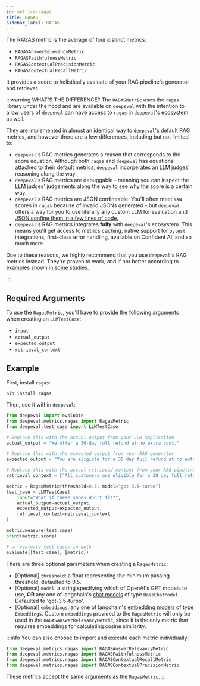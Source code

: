 ```yaml
---
id: metrics-ragas
title: RAGAS
sidebar_label: RAGAS
---
```


The RAGAS metric is the average of four distinct metrics:

- `RAGASAnswerRelevancyMetric`
- `RAGASFaithfulnessMetric`
- `RAGASContextualPrecisionMetric`
- `RAGASContextualRecallMetric`

It provides a score to holistically evaluate of your RAG pipeline's generator and retriever.

:::warning WHAT'S THE DIFFERENCE?
The `RAGASMetric` uses the `ragas` library under the hood and are available on `deepeval` with the intention to allow users of `deepeval` can have access to `ragas` in `deepeval`'s ecosystem as well.

They are implemented in almost an identical way to `deepeval`'s default RAG metrics, and however there are a few differences, including but not limited to:

- `deepeval`'s RAG metrics generates a reason that corresponds to the score equation. Although both `ragas` and `deepeval` has equations attached to their default metrics, `deepeval` incorperates an LLM judges' reasoning along the way.
- `deepeval`'s RAG metrics are debuggable - meaning you can inspect the LLM judges' judgements along the way to see why the score is a certain way.
- `deepeval`'s RAG metrics are JSON confineable. You'll often meet `NaN` scores in `ragas` because of invalid JSONs generated - but `deepeval` offers a way for you to use literally any custom LLM for evaluation and [JSON confine them in a few lines of code.](guides-using-custom-llms)
- `deepeval`'s RAG metrics integrates **fully** with `deepeval`'s ecosystem. This means you'll get access to metrics caching, native support for `pytest` integrations, first-class error handling, available on Confident AI, and so much more.

Due to these reasons, we highly recommend that you use `deepeval`'s RAG metrics instead. They're proven to work, and if not better according to [examples shown in some studies.](https://arxiv.org/pdf/2409.06595)

:::

## Required Arguments

To use the `RagasMetric`, you'll have to provide the following arguments when creating an `LLMTestCase`:

- `input`
- `actual_output`
- `expected_output`
- `retrieval_context`

## Example

First, install `ragas`:

```console
pip install ragas
```

Then, use it within `deepeval`:

```python
from deepeval import evaluate
from deepeval.metrics.ragas import RagasMetric
from deepeval.test_case import LLMTestCase

# Replace this with the actual output from your LLM application
actual_output = "We offer a 30-day full refund at no extra cost."

# Replace this with the expected output from your RAG generator
expected_output = "You are eligible for a 30 day full refund at no extra cost."

# Replace this with the actual retrieved context from your RAG pipeline
retrieval_context = ["All customers are eligible for a 30 day full refund at no extra cost."]

metric = RagasMetric(threshold=0.5, model="gpt-3.5-turbo")
test_case = LLMTestCase(
    input="What if these shoes don't fit?",
    actual_output=actual_output,
    expected_output=expected_output,
    retrieval_context=retrieval_context
)

metric.measure(test_case)
print(metric.score)

# or evaluate test cases in bulk
evaluate([test_case], [metric])
```

There are three optional parameters when creating a `RagasMetric`:

- [Optional] `threshold`: a float representing the minimum passing threshold, defaulted to 0.5.
- [Optional] `model`: a string specifying which of OpenAI's GPT models to use, **OR** any one of langchain's [chat models](https://python.langchain.com/docs/integrations/chat/) of type `BaseChatModel`. Defaulted to 'gpt-3.5-turbo'.
- [Optional] `embeddings`: any one of langchain's [embedding models](https://python.langchain.com/docs/integrations/text_embedding) of type `Embeddings`. Custom `embeddings` provided to the `RagasMetric` will only be used in the `RAGASAnswerRelevancyMetric`, since it is the only metric that requires embeddings for calculating cosine similarity.

:::info
You can also choose to import and execute each metric individually:

```python
from deepeval.metrics.ragas import RAGASAnswerRelevancyMetric
from deepeval.metrics.ragas import RAGASFaithfulnessMetric
from deepeval.metrics.ragas import RAGASContextualRecallMetric
from deepeval.metrics.ragas import RAGASContextualPrecisionMetric
```

These metrics accept the same arguments as the `RagasMetric`.
:::
